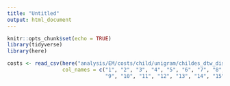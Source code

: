 ```yaml
---
title: "Untitled"
output: html_document
---
```


```r
knitr::opts_chunk$set(echo = TRUE)
library(tidyverse)
library(here)
```

```r
costs <- read_csv(here("analysis/EM/costs/child/unigram/childes_dtw_dists.csv"),
                  col_names = c("1", "2", "3", "4", "5", "6", "7", "8",
                                "9", "10", "11", "12", "13", "14", "15"))

```